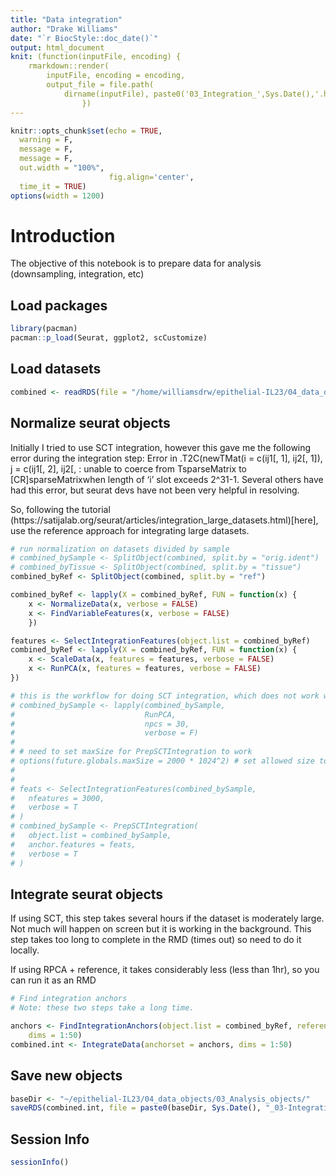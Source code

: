 ```yaml
---
title: "Data integration"
author: "Drake Williams"
date: "`r BiocStyle::doc_date()`"
output: html_document
knit: (function(inputFile, encoding) { 
    rmarkdown::render(
        inputFile, encoding = encoding, 
        output_file = file.path(
            dirname(inputFile), paste0('03_Integration_',Sys.Date(),'.html'))) 
                })
---
```


```r
knitr::opts_chunk$set(echo = TRUE,
  warning = F,
  message = F, 
  message = F,
  out.width = "100%", 
                      fig.align='center',
  time_it = TRUE)
options(width = 1200)
```

# Introduction

The objective of this notebook is to prepare data for analysis (downsampling, integration, etc)

## Load packages

```r
library(pacman)
pacman::p_load(Seurat, ggplot2, scCustomize)
```

## Load datasets
```r
combined <- readRDS(file = "/home/williamsdrw/epithelial-IL23/04_data_objects/01_SoupX_objects/2023-06-02_015-allWithMeta.RDS")
```

## Normalize seurat objects
Initially I tried to use SCT integration, however this gave me the following error during the integration step: Error in .T2C(newTMat(i = c(ij1[, 1], ij2[, 1]), j = c(ij1[, 2], ij2[, : unable to coerce from TsparseMatrix to [CR]sparseMatrixwhen length of 'i' slot exceeds 2^31-1. Several others have had this error, but seurat devs have not been very helpful in resolving.

So, following the tutorial (https://satijalab.org/seurat/articles/integration_large_datasets.html)[here], use the reference approach for integrating large datasets.
```r
# run normalization on datasets divided by sample
# combined_bySample <- SplitObject(combined, split.by = "orig.ident")
# combined_byTissue <- SplitObject(combined, split.by = "tissue")
combined_byRef <- SplitObject(combined, split.by = "ref")

combined_byRef <- lapply(X = combined_byRef, FUN = function(x) {
    x <- NormalizeData(x, verbose = FALSE)
    x <- FindVariableFeatures(x, verbose = FALSE)
    })

features <- SelectIntegrationFeatures(object.list = combined_byRef)
combined_byRef <- lapply(X = combined_byRef, FUN = function(x) {
    x <- ScaleData(x, features = features, verbose = FALSE)
    x <- RunPCA(x, features = features, verbose = FALSE)
})

# this is the workflow for doing SCT integration, which does not work well for this very large dataset
# combined_bySample <- lapply(combined_bySample,
#                             RunPCA,
#                             npcs = 30, 
#                             verbose = F)
#                             
# # need to set maxSize for PrepSCTIntegration to work
# options(future.globals.maxSize = 2000 * 1024^2) # set allowed size to 2K MiB
# 
# 
# feats <- SelectIntegrationFeatures(combined_bySample,
#   nfeatures = 3000,
#   verbose = T
# )
# combined_bySample <- PrepSCTIntegration(
#   object.list = combined_bySample,
#   anchor.features = feats,
#   verbose = T
# )

```
## Integrate seurat objects
If using SCT, this step takes several hours if the dataset is moderately large. Not much will happen on screen but it is working in the background.
This step takes too long to complete in the RMD (times out) so need to do it locally.

If using RPCA + reference, it takes considerably less (less than 1hr), so you can run it as an RMD
```r
# Find integration anchors
# Note: these two steps take a long time.

anchors <- FindIntegrationAnchors(object.list = combined_byRef, reference = c(1,4,8), reduction = "rpca",
    dims = 1:50)
combined.int <- IntegrateData(anchorset = anchors, dims = 1:50)

```

## Save new objects
```r
baseDir <- "~/epithelial-IL23/04_data_objects/03_Analysis_objects/"
saveRDS(combined.int, file = paste0(baseDir, Sys.Date(), "_03-IntegrationOutput.RDS"))
```

## Session Info
```r
sessionInfo()
```


